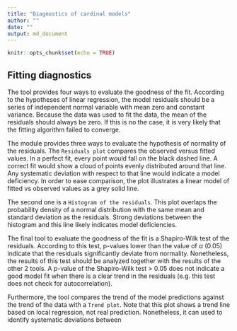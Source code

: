 ```yaml
---
title: "Diagnostics of cardinal models"
author: ""
date: ""
output: md_document
---
```


```r
knitr::opts_chunk$set(echo = TRUE)
```

## Fitting diagnostics

The tool provides four ways to evaluate the goodness of the fit. According to the hypotheses of linear regression, the model residuals should be a series of independent normal variable with mean zero and constant variance. Because the data was used to fit the data, the mean of the residuals should always be zero. If this is no the case, it is very likely that the fitting algorithm failed to converge.

The module provides three ways to evaluate the hypothesis of normality of the residuals. The `Residuals plot` compares the observed versus fitted values. In a perfect fit, every point would fall on the black dashed line. A correct fit would show a cloud of points evenly distributed around that line. Any systematic deviation with respect to that line would indicate a model deficiency. In order to ease comparison, the plot illustrates a linear model of fitted vs observed values as a grey solid line. 

The second one is a `Histogram of the residuals`. This plot overlaps the probability density of a normal distribution with the same mean and standard deviation as the residuals. Strong deviations between the histogram and this line likely indicates model deficiencies.

The final tool to evaluate the goodness of the fit is a Shapiro-Wilk test of the residuals. According to this test, p-values lower than the value of $\alpha$ (0.05) indicate that the residuals significantly deviate from normality. Nonetheless, the results of this test should be analyzed together with the results of the other 2 tools. A p-value of the Shapiro-Wilk test > 0.05 does not indicate a good model fit when there is a clear trend in the residuals (e.g. this test does not check for autocorrelation).

Furthermore, the tool compares the trend of the model predictions against the trend of the data with a `Trend plot`. Note that this plot shows a trend line based on local regression, not real prediction. Nonetheless, it can used to identify systematic deviations between 



